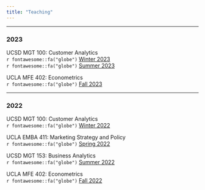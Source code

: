 ```yaml
---
title: "Teaching"
---
```


-----

### 2023

UCSD MGT 100: Customer Analytics  
`r fontawesome::fa("globe")` [Winter 2023](https://canvas.ucsd.edu/courses/42901)  
`r fontawesome::fa("globe")` [Summer 2023]()

UCLA MFE 402: Econometrics  
`r fontawesome::fa("globe")` [Fall 2023]()

-----

### 2022

UCSD MGT 100: Customer Analytics  
`r fontawesome::fa("globe")` [Winter 2022](https://canvas.ucsd.edu/courses/34511)

UCLA EMBA 411: Marketing Strategy and Policy  
`r fontawesome::fa("globe")` [Spring 2022](https://bruinlearn.ucla.edu/courses/132017)

UCSD MGT 153: Business Analytics  
`r fontawesome::fa("globe")` [Summer 2022](https://canvas.ucsd.edu/courses/38313)

UCLA MFE 402: Econometrics  
`r fontawesome::fa("globe")` [Fall 2022](https://bruinlearn.ucla.edu/courses/142381)
